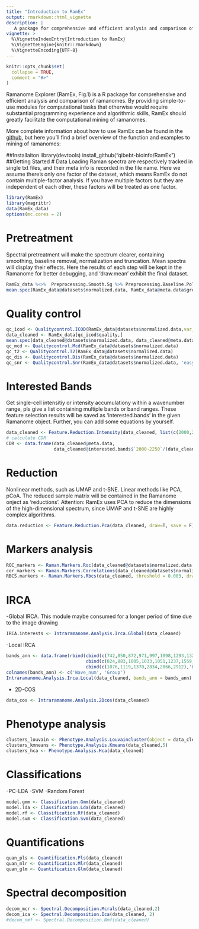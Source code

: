 ```yaml
---
title: "Introduction to RamEx"
output: rmarkdown::html_vignette
description: |
   A package for comprehensive and efficient analysis and comparison of ramanomes.
vignette: >
  %\VignetteIndexEntry{Introduction to RamEx}
  %\VignetteEngine{knitr::rmarkdown}
  %\VignetteEncoding{UTF-8}
---
```


```r
knitr::opts_chunk$set(
  collapse = TRUE,
  comment = "#>"
)
```

Ramanome Explorer (RamEx, Fig.1) is a R package for comprehensive and efficient analysis and comparison of ramanomes.
By providing simple-to-use modules for computational tasks that otherwise would require substantial programming experience and algorithmic skills, RamEx should greatly facilitate the computational mining of ramanomes.

More complete information about how to use RamEx can be found in the [github](https://github.com/qibebt-bioinfo/RamEx), but here you'll find a brief overview of the function and examples to mining of ramanomes:

##Installaiton
library(devtools)
install_github("qibebt-bioinfo/RamEx")
##Getting Started
# Data Loading
Raman spectra are respectively tracked in single txt files, and their meta info is recorded in the file name.
Here we assume there's only one factor of the dataset, which means RamEx do not contain multiple-factor analysis. If you have multiple factors but they are independent of each other, these factors will be treated as one factor.
```r
library(RamEx)
library(magrittr)
data(RamEx_data)
options(mc.cores = 2)
```
# Pretreatment
Spectral pretreatment will make the spectrum clearer, containing smoothing, baseline removal, normalization and truncation.
Mean spectra will display their effects.
Here the results of each step will be kept in the Ramanome for better debugging, and 'draw.mean' exhibit the final dataset.
```r
RamEx_data %<>%  Preprocessing.Smooth.Sg %>% Preprocessing.Baseline.Polyfit %>% Preprocessing.Normalize(.,'ch') 
mean.spec(RamEx_data@datasets$normalized.data, RamEx_data@meta.data$group)  
```
# Quality control
```r
qc_icod <- Qualitycontrol.ICOD(RamEx_data@datasets$normalized.data,var_tol = 0.5)
data_cleaned <- RamEx_data[qc_icod$quality,] 
mean.spec(data_cleaned@datasets$normalized.data, data_cleaned@meta.data$group,0.3)
qc_mcd <- Qualitycontrol.Mcd(RamEx_data@datasets$normalized.data) 
qc_t2 <- Qualitycontrol.T2(RamEx_data@datasets$normalized.data) 
qc_dis <- Qualitycontrol.Dis(RamEx_data@datasets$normalized.data) 
qc_snr <- Qualitycontrol.Snr(RamEx_data@datasets$normalized.data, 'easy')
```

# Interested Bands
Get single-cell intensitiy or intensity accumulationy within a wavenumber range, pls give a list containing multiple bands or band ranges. These feature selection results will be saved as 'interested.bands' in the given Ramanome object. Further, you can add some equations by yourself. 
```r
data_cleaned <- Feature.Reduction.Intensity(data_cleaned, list(c(2000,2250),c(2750,3050), 1450, 1665))
# calculate CDR
CDR <- data.frame(data_cleaned@meta.data, 
                  data_cleaned@interested.bands$`2000~2250`/(data_cleaned@interested.bands$`2000~2250` + data_cleaned@interested.bands$`2750~3050`))
```

# Reduction
Nonlinear methods, such as UMAP and t-SNE. Linear methods like PCA, pCoA. The reduced sample matrix will be contained in the Ramanome onject as 'reductions'. Attention: RamEx uses PCA to reduce the dimensions of the high-dimensional spectrum, since UMAP and t-SNE are highly complex algorithms.
```r
data.reduction <- Feature.Reduction.Pca(data_cleaned, draw=T, save = F) %>% Feature.Reduction.Pcoa(., draw=T, save = F) %>% Feature.Reduction.Tsne(., draw=T, save = F) %>% Feature.Reduction.Umap(., draw=T, save=F) 
``` 

# Markers analysis
```r
ROC_markers <- Raman.Markers.Roc(data_cleaned@datasets$normalized.data[,sample(1:1000, 50)],data_cleaned@meta.data$group, paired  = TRUE, threshold = 0.98) 
cor_markers <- Raman.Markers.Correlations(data_cleaned@datasets$normalized.data[,sample(1:1000, 50)],as.numeric(data_cleaned@meta.data$group), min.cor = 0.98) 
RBCS.markers <- Raman.Markers.Rbcs(data_cleaned, threshold = 0.003, draw = F) 
```
# IRCA
-Global IRCA. This module maybe consumed for a longer period of time due to the image drawing
```r
IRCA.interests <- Intraramanome.Analysis.Irca.Global(data_cleaned)
```
-Local IRCA
```r
bands_ann <- data.frame(rbind(cbind(c(742,850,872,971,997,1098,1293,1328,1426,1576),'Nucleic acid'),
                              cbind(c(824,883,1005,1033,1051,1237,1559,1651),'Protein'),
                              cbind(c(1076,1119,1370,2834,2866,2912),'Lipids')))
colnames(bands_ann) <- c('Wave_num', 'Group')
Intraramanome.Analysis.Irca.Local(data_cleaned, bands_ann = bands_ann)
```
- 2D-COS
```r
data_cos <- Intraramanome.Analysis.2Dcos(data_cleaned) 
```
# Phenotype analysis
```r
clusters_louvain <- Phenotype.Analysis.Louvaincluster(object = data_cleaned, resolutions = c(0.8)) 
clusters_kmneans <- Phenotype.Analysis.Kmeans(data_cleaned,5)
clusters_hca <- Phenotype.Analysis.Hca(data_cleaned)
```

# Classifications
-PC-LDA
-SVM
-Random Forest
```r
model.gmm <- Classification.Gmm(data_cleaned)
model.lda <- Classification.Lda(data_cleaned)
model.rf <- Classification.Rf(data_cleaned)
model.svm <- Classification.Svm(data_cleaned)
```
# Quantifications
```r
quan_pls <- Quantification.Pls(data_cleaned) 
quan_mlr <- Quantification.Mlr(data_cleaned) 
quan_glm <- Quantification.Glm(data_cleaned) 
```

# Spectral decomposition
```r
decom_mcr <- Spectral.Decomposition.Mcrals(data_cleaned,2)
decom_ica <- Spectral.Decomposition.Ica(data_cleaned, 2) 
#decom_nmf <- Spectral.Decomposition.Nmf(data_cleaned) 
```